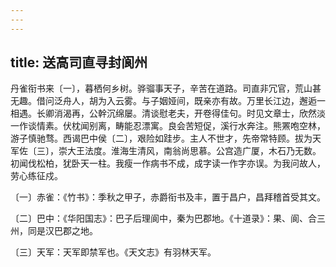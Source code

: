 ```yaml
---
---
---
```

title: 送高司直寻封阆州
---




丹雀衔书来〔一〕，暮栖何乡树。骅骝事天子，辛苦在道路。司直非冗官，荒山甚无趣。借问泛舟人，胡为入云雾。与子姻娅间，既亲亦有故。万里长江边，邂逅一相遇。长卿消渴再，公幹沉绵屡。清谈慰老夫，开卷得佳句。时见文章士，欣然淡一作谈情素。伏枕闻别离，畴能忍漂寓。良会苦短促，溪行水奔注。熊罴咆空林，游子慎驰骛。西谒巴中侯〔二〕，艰险如跬步。主人不世才，先帝常特顾。拔为天军佐〔三〕，崇大王法度。淮海生清风，南翁尚思慕。公宫造广厦，木石乃无数。初闻伐松柏，犹卧天一柱。我瘦一作病书不成，成字读一作字亦误。为我问故人，劳心练征戍。

〔一〕赤雀：《竹书》：季秋之甲子，赤爵衔书及丰，置于昌户，昌拜稽首受其文。

〔二〕巴中：《华阳国志》：巴子后理阆中，秦为巴郡地。《十道录》：果、阆、合三州，同是汉巴郡之地。

〔三〕天军：天军即禁军也。《天文志》有羽林天军。
